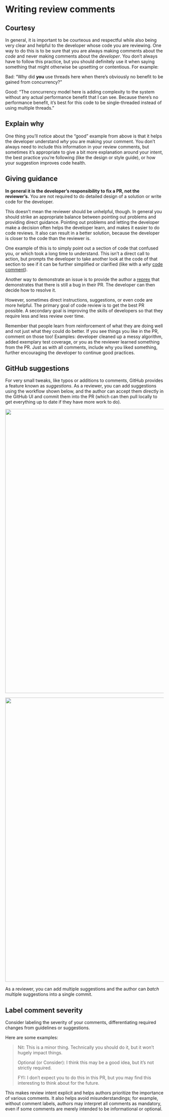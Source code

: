 # Writing review comments {#sec-comments}

## Courtesy {#sec-courtesy}

In general, it is important to be courteous and respectful while also being very clear and helpful to the developer whose code you are reviewing.
One way to do this is to be sure that you are always making comments about the *code* and never making comments about the *developer*.
You don't always have to follow this practice, but you should definitely use it when saying something that might otherwise be upsetting or contentious.
For example:

Bad: "Why did **you** use threads here when there's obviously no benefit to be gained from concurrency?"

Good: "The concurrency model here is adding complexity to the system without any actual performance benefit that I can see. Because there's no performance benefit, it's best for this code to be single-threaded instead of using multiple threads."

## Explain why {#sec-why}

One thing you'll notice about the "good" example from above is that it helps the developer understand *why* you are making your comment.
You don't always need to include this information in your review comments, but sometimes it's appropriate to give a bit more explanation around your intent, the best practice you're following (like the design or style guide), or how your suggestion improves code health.

## Giving guidance {#sec-guidance}

**In general it is the developer's responsibility to fix a PR, not the reviewer's.** You are not required to do detailed design of a solution or write code for the developer.

This doesn't mean the reviewer should be unhelpful, though.
In general you should strike an appropriate balance between pointing out problems and providing direct guidance.
Pointing out problems and letting the developer make a decision often helps the developer learn, and makes it easier to do code reviews.
It also can result in a better solution, because the developer is closer to the code than the reviewer is.

One example of this is to simply point out a section of code that confused you, or which took a long time to understand.
This isn't a direct call to action, but prompts the developer to take another look at the code of that section to see if it can be further simplified or clarified (like with a *why* [code comment](#sec-code-comments)).

Another way to demonstrate an issue is to provide the author a [reprex](https://reprex.tidyverse.org/) that demonstrates that there is still a bug in their PR.
The developer can then decide how to resolve it.

However, sometimes direct instructions, suggestions, or even code are more helpful.
The primary goal of code review is to get the best PR possible.
A secondary goal is improving the skills of developers so that they require less and less review over time.

Remember that people learn from reinforcement of what they are doing well and not just what they could do better.
If you see things you like in the PR, comment on those too!
Examples: developer cleaned up a messy algorithm, added exemplary test coverage, or you as the reviewer learned something from the PR.
Just as with all comments, include why you liked something, further encouraging the developer to continue good practices.

## GitHub suggestions

For very small tweaks, like typos or additions to comments, GitHub provides a feature known as *suggestions*.
As a reviewer, you can add suggestions using the workflow shown below, and the author can accept them directly in the GitHub UI and commit them into the PR (which can then pull locally to get everything up to date if they have more work to do).

![](img/add-suggestion.png){fig-align="center" width="900"}

![](img/write-suggestion.png){fig-align="center" width="900"}

As a reviewer, you can add multiple suggestions and the author can *batch* multiple suggestions into a single commit.

## Label comment severity {#sec-label-comment-severity}

Consider labeling the severity of your comments, differentiating required changes from guidelines or suggestions.

Here are some examples:

> Nit: This is a minor thing.
> Technically you should do it, but it won't hugely impact things.
>
> Optional (or Consider): I think this may be a good idea, but it's not strictly required.
>
> FYI: I don't expect you to do this in this PR, but you may find this interesting to think about for the future.

This makes review intent explicit and helps authors prioritize the importance of various comments.
It also helps avoid misunderstandings; for example, without comment labels, authors may interpret all comments as mandatory, even if some comments are merely intended to be informational or optional.
